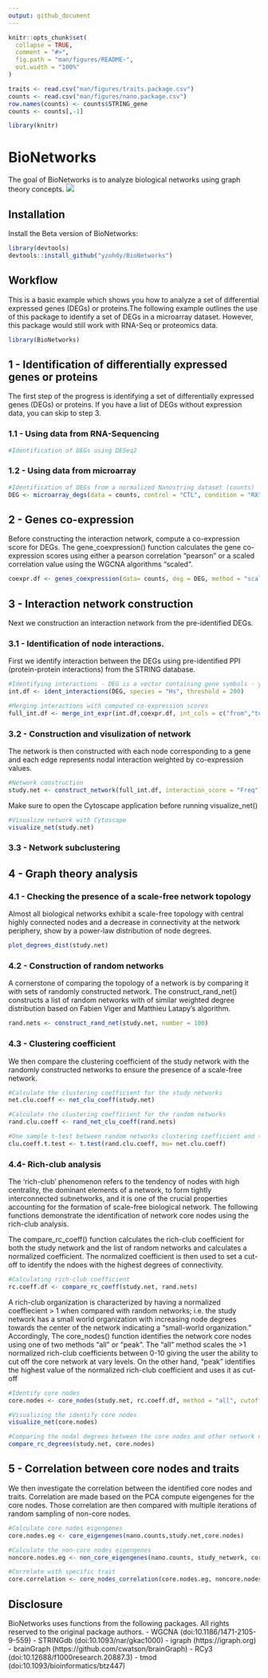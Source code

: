```yaml
---
output: github_document
---
```


<!-- README.md is generated from README.Rmd. Please ed  it that file -->

```r
knitr::opts_chunk$set(
  collapse = TRUE,
  comment = "#>",
  fig.path = "man/figures/README-",
  out.width = "100%"
)

traits <- read.csv("man/figures/traits.package.csv")
counts <- read.csv("man/figures/nano.package.csv")
row.names(counts) <- counts$STRING_gene
counts <- counts[,-1]

library(knitr)
```

# BioNetworks

<!-- badges: start -->
<!-- badges: end -->

The goal of BioNetworks is to analyze biological networks using graph theory concepts.
![](man/figures/README-Network.png)

## Installation

Install the Beta version of BioNetworks:

``` r
library(devtools)
devtools::install_github("yzohdy/BioNetworks")
```

## Workflow

This is a basic example which shows you how to analyze a set of differential expressed genes (DEGs) or proteins.The following example outlines the use of this package to identify a set of DEGs in a microarray dataset. However, this package would still work with RNA-Seq or proteomics data.

```r
library(BioNetworks)
```

## 1 - Identification of differentially expressed genes or proteins
The first step of the progress is identifying a set of differentially expressed genes (DEGs) or proteins. If you have a list of DEGs without expression data, you can skip to step 3.

### 1.1 - Using data from RNA-Sequencing
```r

#Identification of DEGs using DESeq2

```

### 1.2 - Using data from microarray
```r
#Identification of DEGs from a normalized Nanostring dataset (counts)
DEG <- microarray_degs(data = counts, control = "CTL", condition = "RX")
```

## 2 - Genes co-expression
Before constructing the interaction network, compute a co-expression score for DEGs. The gene_coexpression() function calculates the gene co-expression scores using either a pearson correlation "pearson" or a scaled correlation value using the WGCNA algorithms "scaled".
```r
coexpr.df <- genes_coexpression(data= counts, deg = DEG, method = "scaled")
```

## 3 - Interaction network construction
Next we construction an interaction network from the pre-identified DEGs.

### 3.1 - Identification of node interactions.
First we identify interaction between the DEGs using pre-identified PPI (protein-protein interactions) from the STRING database.
```r
#Identifying interactions - DEG is a vector containing gene symbols - you can increase to threshold to filter for PPIs with higher confidence of interaction.
int.df <- ident_interactions(DEG, species = "Hs", threshold = 200)

#Merging interactions with computed co-expression scores
full_int.df <- merge_int_expr(int.df,coexpr.df, int_cols = c("from","to"),coexpr_cols = c("Var1", "Var2"))
```

### 3.2 - Construction and visulization of network
The network is then constructed with each node corresponding to a gene and each edge represents nodal interaction weighted by co-expression values.
```r
#Network construction
study.net <- construct_network(full_int.df, interaction_score = "Freq")
```
Make sure to open the Cytoscape application before running visualize_net()
```r
#Visualize network with Cytoscape
visualize_net(study.net)
```

### 3.3 - Network subclustering



## 4 - Graph theory analysis

### 4.1 - Checking the presence of a scale-free network topology
Almost all biological networks exhibit a scale-free topology with central highly connected nodes and a decrease in connectivity at the network periphery, show by a power-law distribution of node degrees.
```r
plot_degrees_dist(study.net)
```

### 4.2 - Construction of random networks
A cornerstone of comparing the topology of a network is by comparing it with sets of randomly constructed network. The construct_rand_net() constructs a list of random networks with of similar weighted degree distribution based on Fabien Viger and Matthieu Latapy's algorithm.
```r
rand.nets <- construct_rand_net(study.net, number = 100)
```

### 4.3 - Clustering coefficient
We then compare the clustering coefficient of the study network with the randomly constructed networks to ensure the presence of a scale-free network.
```r
#Calculate the clustering coefficient for the study networks
net.clu.coeff <- net_clu_coeff(study.net)

#Calculate the clustering coefficient for the random networks
rand.clu.coeff <- rand_net_clu_coeff(rand.nets)

#One sample t-test between random networks clustering coefficient and the study network
clu.coeff.t.test <- t.test(rand.clu.coeff, mu= net.clu.coeff)

```

### 4.4- Rich-club analysis
The ‘rich-club’ phenomenon refers to the tendency of nodes with high centrality, the dominant elements of a network, to form tightly interconnected subnetworks, and it is one of the crucial properties accounting for the formation of scale-free biological network. The following functions demonstrate the identification of network core nodes using the rich-club analysis. 

The compare_rc_coeff() function calculates the rich-club coefficient for both the study network and the list of random networks and calculates a normalized coefficient. The normalized coefficient is then used to set a cut-off to identify the ndoes with the highest degrees of connectivity.
```r
#Calculating rich-club coefficient
rc.coeff.df <- compare_rc_coeff(study.net, rand.nets)
```

A rich-club organization is characterized by having a normalized coeffiecient > 1 when compared with random networks; i.e. the study network has a small world organization with increasing node degrees towards the center of the network indicating a "small-world organization." Accordingly, The core_nodes() function identifies the network core nodes using one of two methods "all" or "peak". The "all" method scales the >1 normalized rich-club coefficients between 0-10 giving the user the ability to cut off the core network at vary levels. On the other hand, "peak" identifies the highest value of the normalized rich-club coefficient and uses it as cut-off
```r
#Identify core nodes
core.nodes <- core_nodes(study.net, rc.coeff.df, method = "all", cutoff = 0)

#Visualizing the identify core nodes
visualize_net(core.nodes)

#Comparing the nodal degrees between the core nodes and other network nodes
compare_rc_degrees(study.net, core.nodes)
```

## 5 - Correlation between core nodes and traits
We then investigate the correlation between the identified core nodes and traits. Correlation are made based on the PCA compute eigengenes for the core nodes. Those correlation are then compared with multiple iterations of random sampling of non-core nodes.

```r
#Calculate core nodes eigengenes
core.nodes.eg <- core_eigengenes(nano.counts,study.net,core.nodes)

#Calculate the non-core nodes eigengenes
noncore.nodes.eg <- non_core_eigengenes(nano.counts, study_network, core.nodes, number =100)

#Correlate with specific trait
core.correlation <- core_nodes_correlation(core.nodes.eg, noncore.nodes.eg, outcomes.df, tested_outcome = "survival")
```

## Disclosure
BioNetworks uses functions from the following packages. All rights reserved to the original package authors.
 - WGCNA (doi:10.1186/1471-2105-9-559)
 - STRINGdb (doi:10.1093/nar/gkac1000)
 - igraph (https://igraph.org)
 - brainGraph (https://github.com/cwatson/brainGraph)
 - RCy3 (doi:10.12688/f1000research.20887.3)
 - tmod (doi:10.1093/bioinformatics/btz447)
